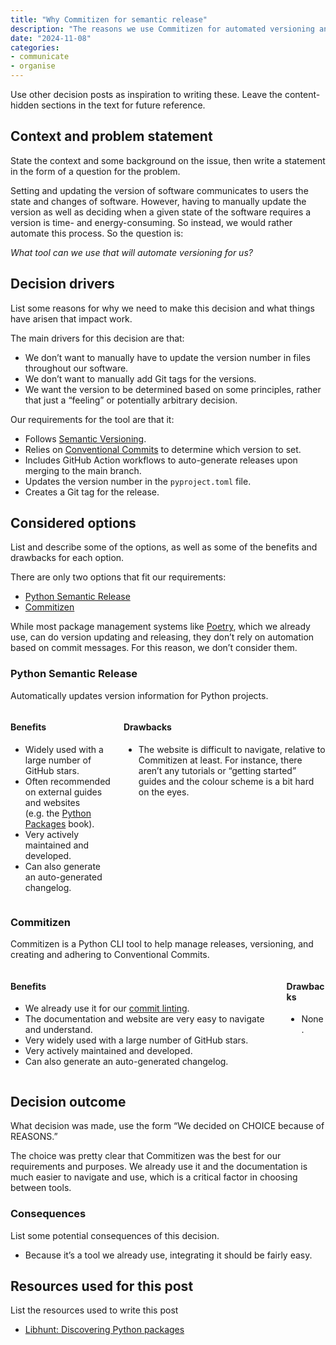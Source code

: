 ```yaml
---
title: "Why Commitizen for semantic release"
description: "The reasons we use Commitizen for automated versioning and releasing of our software."
date: "2024-11-08"
categories:
- communicate
- organise
---
```


::: content-hidden
Use other decision posts as inspiration to writing these. Leave the
content-hidden sections in the text for future reference.
:::

## Context and problem statement

::: content-hidden
State the context and some background on the issue, then write a
statement in the form of a question for the problem.
:::

Setting and updating the version of software communicates to users the
state and changes of software. However, having to manually update the
version as well as deciding when a given state of the software requires
a version is time- and energy-consuming. So instead, we would
rather automate this process. So the question is:

*What tool can we use that will automate versioning for us?*

## Decision drivers

::: content-hidden
List some reasons for why we need to make this decision and what things
have arisen that impact work.
:::

The main drivers for this decision are that:

-   We don't want to manually have to update the version number in files
    throughout our software.
-   We don't want to manually add Git tags for the versions.
-   We want the version to be determined based on some principles,
    rather that just a "feeling" or potentially arbitrary decision.

Our requirements for the tool are that it:

-   Follows [Semantic Versioning](/why-semver/index.qmd).
-   Relies on [Conventional
    Commits](/why-conventional-commits/index.qmd) to determine which
    version to set.
-   Includes GitHub Action workflows to auto-generate releases upon
    merging to the main branch.
-   Updates the version number in the `pyproject.toml` file.
-   Creates a Git tag for the release.

## Considered options

::: content-hidden
List and describe some of the options, as well as some of the benefits
and drawbacks for each option.
:::

There are only two options that fit our requirements:

-   [Python Semantic
    Release](https://github.com/python-semantic-release/python-semantic-release)
-   [Commitizen](https://github.com/commitizen-tools/commitizen)

While most package management systems like [Poetry](/why-poetry/index.qmd),
which we already use, can do version updating and releasing, they don't rely on
automation based on commit messages. For this reason, we don't consider them.

### Python Semantic Release

Automatically updates version information for Python projects.

::::: columns
::: column
#### Benefits

-   Widely used with a large number of GitHub stars.
-   Often recommended on external guides and websites (e.g. the [Python
    Packages](https://py-pkgs.org/07-releasing-versioning.html#automatic-version-bumping)
    book).
-   Very actively maintained and developed.
-   Can also generate an auto-generated changelog.
:::

::: column
#### Drawbacks

-   The website is difficult to navigate, relative to Commitizen at
    least. For instance, there aren't any tutorials or "getting started"
    guides and the colour scheme is a bit hard on the eyes.
:::
:::::

### Commitizen

Commitizen is a Python CLI tool to help manage releases, versioning, and
creating and adhering to Conventional Commits.

::::: columns
::: column
#### Benefits

-   We already use it for our [commit
    linting](/why-semantic-release-with-commitizen/index.qmd).
-   The documentation and website are very easy to navigate and
    understand.
-   Very widely used with a large number of GitHub stars.
-   Very actively maintained and developed.
-   Can also generate an auto-generated changelog.
:::

::: column
#### Drawbacks

-   None.
:::
:::::

## Decision outcome

::: content-hidden
What decision was made, use the form "We decided on CHOICE because of
REASONS."
:::

The choice was pretty clear that Commitizen was the best for our
requirements and purposes. We already use it and the documentation is
much easier to navigate and use, which is a critical factor in choosing
between tools.

### Consequences

::: content-hidden
List some potential consequences of this decision.
:::

-   Because it's a tool we already use, integrating it should be fairly
    easy.

## Resources used for this post

::: content-hidden
List the resources used to write this post
:::

-   [Libhunt: Discovering Python
    packages](https://www.libhunt.com/l/python)
